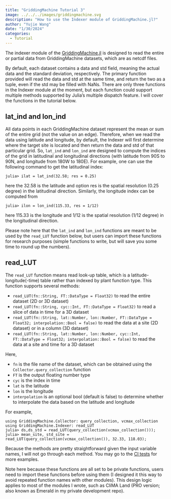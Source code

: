 ```yaml
---
title: "GriddingMachine Tutorial 3"
image: ../../../images/griddingmachine.svg
description: "How to use the Indexer module of GriddingMachine.jl?"
author: "Yujie Wang"
date: "1/30/2024"
categories:
  - Tutorial
---
```


The indexer module of the [GriddingMachine.jl](https://github.com/CliMA/GriddingMachine.jl) is designed to read the entire or partial data from GriddingMachine datasets, which are as netcdf files.

By default, each dataset contains a data and std field, meaning the actual data and the standard deviation, respectively. The primary function provided will read the data and std at the same time, and return the two as a tuple, even if the std may be filled with NaNs. There are only three functions in the Indexer module at the moment, but each function could support multiple methods supported by Julia’s multiple dispatch feature. I will cover the functions in the tutorial below.


## lat_ind and lon_ind
All data points in each GriddingMachine dataset represent the mean or sum of the entire grid (not the value on an edge). Therefore, when we read the data using latitude and longitude, by default, the Indexer will first determine where the target site is located and then return the data and std of that particular grid. So,  `lat_ind` and `lon_ind` are designed to compute the indices of the grid in latitudinal and longitudinal directions (with latitude from 90S to 90N, and longitude from 180W to 180E). For example, one can use the following command to get the latitudinal index:
```
julia> ilat = lat_ind(32.58; res = 0.25)
```
here the 32.58 is the latitude and option res is the spatial resolution (0.25 degree) in the latitudinal direction. Similarly, the longitude index can be computed from
```
julia> ilon = lon_ind(115.33, res = 1/12)
```
here 115.33 is the longitude and 1/12 is the spatial resolution (1/12 degree) in the longitudinal direction.

Please note here that the `lat_ind` and `lon_ind` functions are meant to be used by the `read_LUT` function below, but users can import these functions for research purposes (simple functions to write, but will save you some time to round up the numbers).


## read_LUT
The `read_LUT` function means read look-up table, which is a latitude-longitude(-time) table rather than indexed by plant function type. This function supports several methods:

- `read_LUT(fn::String, FT::DataType = Float32)` to read the entire dataset (2D or 3D dataset)
- `read_LUT(fn::String, cyc::Int, FT::DataType = Float32)` to read a slice of data in time for a 3D dataset
- `read_LUT(fn::String, lat::Number, lon::Number, FT::DataType = Float32; interpolation::Bool = false)` to read the data at a site (2D dataset) or in a column (3D dataset)
- `read_LUT(fn::String, lat::Number, lon::Number, cyc::Int, FT::DataType = Float32; interpolation::Bool = false)` to read the data at a site and time for a 3D dataset

Here,

- `fn` is the file name of the dataset, which can be obtained using the `Collector.query_collection` function
- `FT` is the output floating number type
- `cyc` is the index in time
- `lat` is the latitude
- `lon` is the longitude
- `interpolation` is an optional bool (default is false) to determine whether to interpolate the data based on the latitude and longitude

For example,
```
using GriddingMachine.Collector: query_collection, vcmax_collection
using GriddingMachine.Indexer: read_LUT
julia> ds,ds_std = read_LUT(query_collection(vcmax_collection()));
julia> mean_site, std_site = read_LUT(query_collection(vcmax_collection()), 32.33, 118.03);
```
Because the methods are pretty straightforward given the input variable names, I will not go through each method. You may go to the [CI tests](https://github.com/CliMA/GriddingMachine.jl/blob/main/test/runtests.jl) for more examples.

Note here because these functions are all set to be private functions, users need to import these functions before using them (I designed it this way to avoid repeated function names with other modules). This design logic applies to most of the modules I wrote, such as CliMA Land (PRO version; also known as Emerald in my private development repo).
